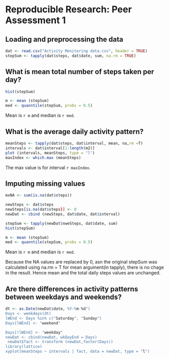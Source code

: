 # Reproducible Research: Peer Assessment 1


## Loading and preprocessing the data
``` r
dat <- read.csv("Activity Monitoring data.csv", header = TRUE)
stepSum <- tapply(dat$steps, dat$date, sum, na.rm = TRUE)

```



## What is mean total number of steps taken per day?

``` r
hist(stepSum)

```

``` r
m <- mean (stepSum)
med <- quanntile(stepSum, probs = 0.5)

```
Mean is `r m` and median is `r med`.



## What is the average daily activity pattern?

``` r
meanSteps <- tapply(dat$steps, dat$interval, mean, na,rm =T)
intervals <- dat$interval[1:length(m2)]
plot (intervals, meanSteps, type = "l")
maxIndex <- which.max (meanSteps)


```

The max value is for interval `r maxIndex`.



## Imputing missing values


``` r
mxNA <- sum(is.na(dat$steps))

newSteps <- dat$steps
newSteps[is.na(dat$steps}] <- 0
newDat <- cbind (newSteps, dat$date, dat$interval)

stepSum <- tapply(newDat$nweSteps, dat$date, sum)
hist(stepSum)

m <- mean (stepSum)
med <- quanntile(stepSum, probs = 0.5)

```

Mean is `r m` and median is `r med`.

Because the NA values are replaced by 0, asn the original stepSum was calculated using na.rm = T for mean argument(in tapply), there is no chage in the result.
Hence mean and the total daily steps values are unchanged.






## Are there differences in activity patterns between weekdays and weekends?



``` r
dt <- as.Date(newDat$date, %Y-%m-%d")
Days <- weekdays(dt)
lWEnd <- Days %in% c("Saturday", "Sunday")
Days[lWEnd] <- "weekend"

Days[!lWEnd] <- "weekday"
newDat <- cbind(newDat, wkDayEnd = Days)
 newDat$fact <- transform (newDat,factor(Days))
library(lattice)
xyplot(meanSteps ~ intervals | fact, data = newDat, type = "l")

```


